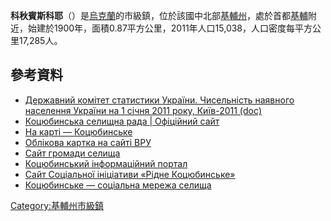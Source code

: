 {{No footnotes|time=2015-09-16T15:05:34+00:00}}
<!-- 檔案不存在 [[Image:RK-004-preview.jpg|right]] -->
{{coord|50|29|34|N|30|20|20|E|scale:30000|display=title}}

'''科秋賓斯科耶'''（{{lang-uk|Коцюбинське}}）是[[烏克蘭|烏克蘭]]的市級鎮，位於該國中北部[[基輔州|基輔州]]，處於首都[[基輔|基輔]]附近，始建於1900年，面積0.87平方公里，2011年人口15,038，人口密度每平方公里17,285人。

==參考資料==
*[https://web.archive.org/web/20121010205321/http://stat6.stat.lviv.ua/PXWEB2007/ukr/publ/2011/chnas.zip Державний комітет статистики України. Чисельність наявного населення України на 1 січня 2011 року, Київ-2011 (doc)]
* [http://kotsubynske.info/ Коцюбинська селищна рада | Офіційний сайт] {{Wayback|url=http://kotsubynske.info/ |date=20191222024755 }}
* [https://web.archive.org/web/20090828133331/http://visnyk.irpen.kiev.ua/2002/11/pan018/kozub.html На карті — Коцюбинське]
* [https://web.archive.org/web/20110731022450/http://gska2.rada.gov.ua/pls/z7502/A005?rdat1=20.10.2003&rf7571=14951 Облікова картка на сайті ВРУ]
* [http://www.kotsubynske.com.ua/  Сайт громади селища] {{Wayback|url=http://www.kotsubynske.com.ua/ |date=20210426093310 }}
* [https://web.archive.org/web/20100401103219/http://kotsubynske.org/ Коцюбинський інформаційний портал]
* [https://web.archive.org/web/20111228010705/http://ridnekotsubynske.org.ua/  Сайт Соціальної ініціативи «Рідне Коцюбинське»]
* [https://web.archive.org/web/20160314060607/http://kotsubynske.com/  Коцюбинське — соціальна мережа селища]

{{DEFAULTSORT:Коцюбинське}}
[[Category:基輔州市級鎮|Category:基輔州市級鎮]]

{{Kiev-geo-stub}}